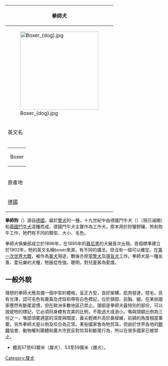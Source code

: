 {{noteTA
|1=zh-hans:布拉班特; zh-hant:布拉邦
}}
{| border=1 cellspacing=0 align=right cellpadding=2
|- align=center bgcolor=pink 
!拳師犬 
|- align=center
|[[File:Boxer_(dog).jpg|250px]]
|- align=center bgcolor=pink
!英文名
|-
|
{| align=center
|-
|Boxer
|}
|- align=center bgcolor=pink
!原產地
|- align=center
|[[德國|德國]]
|} 

'''拳師狗'''（{{lang-en|Boxer}}）源自[[德國|德國]]，屬於[[獒犬|獒犬]]的一種，十九世紀中由德國鬥牛犬（{{lang-de|Bullenbeißer}}）（現已滅絕）和[[英國鬥牛犬|英國鬥牛犬]]混種而成。德國鬥牛犬主要作為工作犬。原本用於狩獵野豬、熊和牧牛工作，牠們有不同的類型、大小、毛色。

拳師犬俱樂部成立於1896年，在1895年的[[慕尼黑|慕尼黑]]的犬展首次出現。首個標準建立於1902年。牠的英文名稱boxer來源，有不同的講法，但沒有一個可以確定。在[[第一次世界大戰|第一次世界大戰]]，被作為[[軍犬|軍犬]]用途，戰後亦担當[[警犬|警犬]]及[[導盲犬|導盲犬]]工作。拳師犬是一種友善、愛玩樂的犬種，牠服從性強，聰明，對兒童甚為愛謢。

== 一般外貌 ==

理想的拳師犬應具備一個中型的體格，呈正方型，良好架構，肌肉發達，短毛，具有光澤，認可毛色有鹿黃及虎班和帶有白色標記，位於頸部、前胸、腳。在某些國家應然有斷尾習慣，但在歐洲多數地區已禁止。頭部是拳師犬最特別的部份，可以說是牠的標記，它必須同身體有完美的比例，不能過大或過小。嘴與頭額比例為三份之一，嘴部須要適當的深度與闊度，鼻尖輕微升高於鼻樑線，前額的角度相當重要。另外拳師犬是以倒及咬合為正常。某些國家會為牠剪耳，但由於世界各地的[[獸醫|獸醫]]協會、動物權利團體和廣大市民反對剪耳和斷尾行為，所以在很多國家已被禁止。
* 體高57至63厘米（雄犬）、53至59厘米（雌犬）。

[[Category:獒犬|Category:獒犬]]